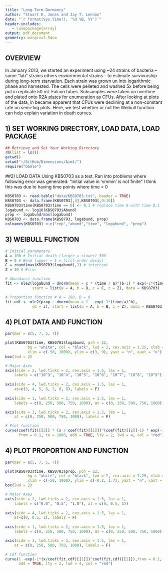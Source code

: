 ```yaml
---
title: "Long-Term Dormancy"
author: "Stuart E. Jones and Jay T. Lennon"
date: "`r format(Sys.time(), '%d %B, %Y')`"
header-includes:
   - \usepackage{array}
output: pdf_document
geometry: margin=2.54cm
---
```


## OVERVIEW
In January 2013, we started an experiment using ~24 strains of bacteria -- some "lab" strains others enviornmental strains -- to estimate survivorship during long-term starvation. Each strain was grown un into logarithmic phase and harvested. The cells were pelleted and washed 5x before being put in replicate 50 mL Falcon tubes. Subsamples were taken on overtime and plated onto R2A plates for enumeration as CFUs. After looking at plots of the data, in became apparent that CFUs were declining at a non-constant rate on semi-log plots. Here, we test whether or not the Weibull function can help explain variation in death curves.  

## 1) SET WORKING DIRECTORY, LOAD DATA, LOAD PACKAGE
```r
## Retrieve and Set Your Working Directory
rm(list = ls())
getwd()
setwd("~/GitHub/Dimensions/Aim1/")
require("bbmle")
```

##2) LOAD DATA
Using KBS0703 as a test. 
Ran into problems where following error was generated:
"initial value in 'vmmin' is not finite"
I think this was due to having time points where time = 0

```r
KBS0703 <- read.table("data/KBS0703.txt", header = TRUE)
KBS0703 <- data.frame(KBS0703[,4],KBS0703[,9:10])
KBS0703$time[KBS0703$time == 0] <- 0.1 # replace time 0 with time 0.1
logabund <- log10(KBS0703$Abund)
prop <- logabund/max(logabund)
KBS0703 <- data.frame(KBS0703, logabund, prop)
colnames(KBS0703) <-c("rep","abund","time", "logabund", "prop")
```

## 3) WEIBULL FUNCTION
```r

# Initial parameters
A = 100 # Initial death (larger = slower) 500
B = 0 # Bend (upper = 1 = first-order decay)
C = round(max(KBS0703$logabund),1) # intercept
Z = 10 # Error

# Abundance function
fit <- mle2(logabund ~ dnorm(mean = c * (time / a)^(b-1) * exp(-1*(time/a)^b), sd = z), 
            start = list(a = A, b = B, c = C, z = Z), data = KBS0703) 

# Proportion function # A = 100, B = 0
fit.cdf <- mle2(prop ~ dnorm(mean = 1 - exp(-1*(time/a)^b), 
            sd = z), start = list(a = A, b = B, z = Z), data = KBS0703)                  

```

## 4)  PLOT DATA AND FUNCTION
```r
par(mar = c(5, 7, 5, 7))

plot(KBS0703$time, KBS0703$logabund, pch = 22, 
          bg = "white", col = "black", lwd = 2, cex.axis = 1.25, xlab = NA, ylab = NA,
          xlim = c(-50, 1000), ylim = c(3, 9), yaxt = "n", xaxt = "n")
box(lwd = 2)

# Major Axes
axis(side = 2, lwd.ticks = 2, cex.axis = 1.5, las = 1,
    labels = c("10^3", "10^4", "10^5", "10^6", "10^7", "10^8", "10^9"), at = c(3, 4, 5, 6, 7, 8, 9))
 
axis(side = 4, lwd.ticks = 2, cex.axis = 1.5, las = 1,
    at=c(3, 4, 5, 6, 7, 8, 9), labels = F)
 
axis(side = 1, lwd.ticks = 2, cex.axis = 1.5, las = 1,
    labels = c(0, 250, 500, 750, 1000), at = c(0, 250, 500, 750, 1000))

axis(side = 3, lwd.ticks = 2, cex.axis = 1.5, las = 1,
    at = c(0, 250, 500, 750, 1000), labels = F)

# Plot function
curve(coef(fit)[[3]] * (x / coef(fit)[[1]])^(coef(fit)[[2]]-1) * exp(-1*(x/coef(fit)[[1]])^coef(fit)[[2]]), 
      from = 0.1, to = 1000, add = TRUE, lty = 2, lwd = 4, col = "red") 
```

## 4)  PLOT PROPORTION AND FUNCTION
```r
par(mar = c(5, 7, 5, 7))

plot(KBS0703$time, KBS0703$prop, pch = 22, 
          bg = "white", col = "black", lwd = 2, cex.axis = 1.25, xlab = NA, ylab = NA,
          xlim = c(-50, 1000), ylim = c(-0.2, 1.7), yaxt = "n", xaxt = "n")
box(lwd = 2)

# Major Axes
axis(side = 2, lwd.ticks = 2, cex.axis = 1.5, las = 1,
    labels = c("0.0", "0.5", "1.0"), at = c(0, 0.5, 1))
 
axis(side = 4, lwd.ticks = 2, cex.axis = 1.5, las = 1,
    at=c(0, 0.5, 1), labels = F)
 
axis(side = 1, lwd.ticks = 2, cex.axis = 1.5, las = 1,
    labels = c(0, 250, 500, 750, 1000), at = c(0, 250, 500, 750, 1000))

axis(side = 3, lwd.ticks = 2, cex.axis = 1.5, las = 1,
    at = c(0, 250, 500, 750, 1000), labels = F)

# cdf function
curve(1 -exp(-1*(x/coef(fit.cdf)[[1]])^coef(fit.cdf)[[2]]),from = 0.1, to = 900, 
      add = TRUE, lty = 2, lwd = 4, col = "red") 
```
